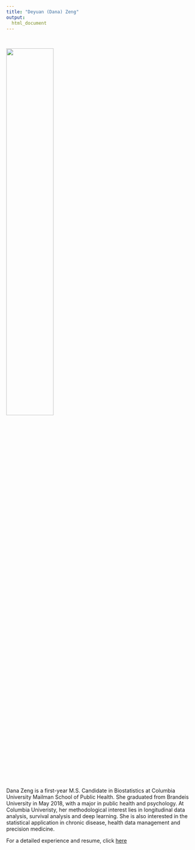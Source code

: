 ```yaml
---
title: "Deyuan (Dana) Zeng"
output:
  html_document 
---
```


 &nbsp;
  &nbsp;
  
<img src="images/me.JPG" style="width:50%">

Dana Zeng is a first-year M.S. Candidate in Biostatistics at Columbia University Mailman School of Public Health. She graduated from Brandeis University in May 2018, with a major in public health and psychology. At Columbia Univeristy, her methodological interest lies in longitudinal data analysis, survival analysis and deep learning. She is also interested in the statistical application in chronic disease, health data management and precision medicine.

For a detailed experience and resume, click [here](resume.Rmd)
